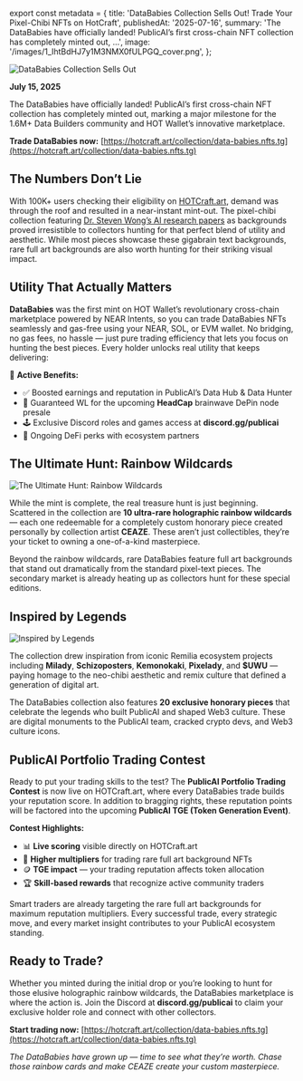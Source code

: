 ﻿export const metadata = {
  title:
    'DataBabies Collection Sells Out! Trade Your Pixel-Chibi NFTs on HotCraft',
  publishedAt: '2025-07-16',
  summary:
    'The DataBabies have officially landed! PublicAI’s first cross-chain NFT collection has completely minted out, …',
  image: '/images/1_IhtBdHJ7y1M3NMX0fULPGQ_cover.png',
};

![DataBabies Collection Sells Out](/images/1_IhtBdHJ7y1M3NMX0fULPGQ.png)

**July 15, 2025**

The DataBabies have officially landed! PublicAI’s first cross-chain NFT collection has completely minted out, marking a major milestone for the 1.6M+ Data Builders community and HOT Wallet’s innovative marketplace.

**Trade DataBabies now:** [https://hotcraft.art/collection/data-babies.nfts.tg](https://hotcraft.art/collection/data-babies.nfts.tg)

## The Numbers Don’t Lie

With 100K+ users checking their eligibility on [HOTCraft.art](https://hotcraft.art/collection/data-babies.nfts.tg), demand was through the roof and resulted in a near-instant mint-out. The pixel-chibi collection featuring [Dr. Steven Wong’s AI research papers](/blog/ai-replaces-humans-publicai-is-building-the-human-layer-of-ai) as backgrounds proved irresistible to collectors hunting for that perfect blend of utility and aesthetic. While most pieces showcase these gigabrain text backgrounds, rare full art backgrounds are also worth hunting for their striking visual impact.

## Utility That Actually Matters

**DataBabies** was the first mint on HOT Wallet’s revolutionary cross-chain marketplace powered by NEAR Intents, so you can trade DataBabies NFTs seamlessly and gas-free using your NEAR, SOL, or EVM wallet. No bridging, no gas fees, no hassle — just pure trading efficiency that lets you focus on hunting the best pieces. Every holder unlocks real utility that keeps delivering:

🎯 **Active Benefits:**

- ✅ Boosted earnings and reputation in PublicAI’s Data Hub & Data Hunter
- 🧠 Guaranteed WL for the upcoming **HeadCap** brainwave DePin node presale
- 🕹 Exclusive Discord roles and games access at **discord.gg/publicai**
- 💸 Ongoing DeFi perks with ecosystem partners

## The Ultimate Hunt: Rainbow Wildcards

![The Ultimate Hunt: Rainbow Wildcards](/images/0_j-aAD_iDDU-0f0xA.png)

While the mint is complete, the real treasure hunt is just beginning. Scattered in the collection are **10 ultra-rare holographic rainbow wildcards** — each one redeemable for a completely custom honorary piece created personally by collection artist **CEAZE**. These aren’t just collectibles, they’re your ticket to owning a one-of-a-kind masterpiece.

Beyond the rainbow wildcards, rare DataBabies feature full art backgrounds that stand out dramatically from the standard pixel-text pieces. The secondary market is already heating up as collectors hunt for these special editions.

## Inspired by Legends

![Inspired by Legends](/images/0_bXnnrFMFDtdBUaEr.png)

The collection drew inspiration from iconic Remilia ecosystem projects including **Milady**, **Schizoposters**, **Kemonokaki**, **Pixelady**, and **$UWU** — paying homage to the neo-chibi aesthetic and remix culture that defined a generation of digital art.

The DataBabies collection also features **20 exclusive honorary pieces** that celebrate the legends who built PublicAI and shaped Web3 culture. These are digital monuments to the PublicAI team, cracked crypto devs, and Web3 culture icons.

## PublicAI Portfolio Trading Contest

Ready to put your trading skills to the test? The **PublicAI Portfolio Trading Contest** is now live on HOTCraft.art, where every DataBabies trade builds your reputation score. In addition to bragging rights, these reputation points will be factored into the upcoming **PublicAI TGE (Token Generation Event)**.

**Contest Highlights:**

- 📊 **Live scoring** visible directly on HOTCraft.art
- 🎯 **Higher multipliers** for trading rare full art background NFTs
- 🪙 **TGE impact** — your trading reputation affects token allocation
- 🏆 **Skill-based rewards** that recognize active community traders

Smart traders are already targeting the rare full art backgrounds for maximum reputation multipliers. Every successful trade, every strategic move, and every market insight contributes to your PublicAI ecosystem standing.

## Ready to Trade?

Whether you minted during the initial drop or you’re looking to hunt for those elusive holographic rainbow wildcards, the DataBabies marketplace is where the action is. Join the Discord at **discord.gg/publicai** to claim your exclusive holder role and connect with other collectors.

**Start trading now:** [https://hotcraft.art/collection/data-babies.nfts.tg](https://hotcraft.art/collection/data-babies.nfts.tg)

_The DataBabies have grown up — time to see what they’re worth. Chase those rainbow cards and make CEAZE create your custom masterpiece._
